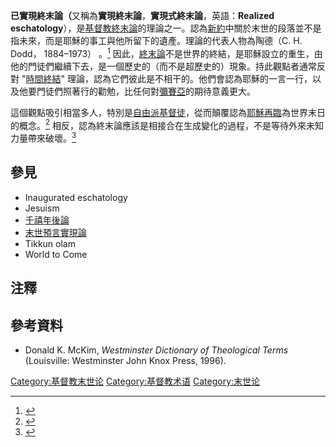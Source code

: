 {{expand|time=2015-09-29T23:26:42+00:00}}
'''已實現終末論（'''又稱為'''實現終末論'''，'''實現式終末論'''，英語：''' Realized eschatology'''），是[[基督教末世論|基督教終末論]]的理論之一。認為[[新約聖經|新約]]中關於末世的段落並不是指未來，而是耶穌的事工與他所留下的遺產。理論的代表人物為陶德（C. H. Dodd， 1884–1973） 。<ref>{{Cite book|title = A Theology of the New Testament|url = http://books.google.com/books?id=eIdkM00EdlAC&printsec=frontcover#v=onepage&q&f=false|page = 56|author1 = George Eldon Ladd|author1-link = George Eldon Ladd|author2 = Donald Alfred Hagner|publisher = Wm. B. Eerdmans Publishing|date = 1993|isbn = 0802806805}}</ref> 因此，[[末世论|終末論]]不是世界的終結，是耶穌設立的重生，由他的門徒們繼續下去，是一個歷史的（而不是超歷史的）現象。持此觀點者通常反對 "[[時間終結|時間終結]]" 理論，認為它們彼此是不相干的。他們會認為耶穌的一言一行，以及他要門徒們照著行的勸勉，比任何對[[彌賽亞|彌賽亞]]的期待意義更大。

這個觀點吸引相當多人，特別是[[自由主義神學|自由派基督徒]]，從而顛覆認為[[耶稣再临|耶穌再臨]]為世界末日的概念。<ref>{{Cite web|url = http://bible.org/article/realized-eschatology|title = Realized Eschatology|publisher = Bible.org|author = John Walvoord}}</ref> 相反，認為終末論應該是相接合在生成變化的過程，不是等待外來未知力量帶來破壞。<ref>{{Cite web|url = http://www.religion-online.org/showarticle.asp?title=2847|title = Toward a Process-Relational Christian Eschatology|author = David L. Wheeler|publisher = Religion Online}}</ref>

== 參見 ==
* Inaugurated eschatology
* Jesuism
* [[千禧年后论|千禧年後論]]
* [[末世预言实现论|末世預言實現論]]
* Tikkun olam
* World to Come

== 注釋 ==
{{Reflist}}

== 參考資料 ==
* Donald K. McKim, ''Westminster Dictionary of Theological Terms'' (Louisville: Westminster John Knox Press, 1996).
[[Category:基督教末世论|Category:基督教末世论]]
[[Category:基督教术语|Category:基督教术语]]
[[Category:末世论|Category:末世论]]